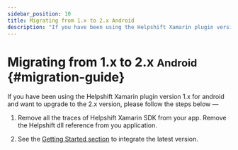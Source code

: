 ```yaml
---
sidebar_position: 10
title: Migrating from 1.x to 2.x Android
description: "If you have been using the Helpshift Xamarin plugin version 1.x for android and want to upgrade to the 2.x version, please follow the steps below &mdash;"
---
```






# Migrating from 1.x to 2.x <small>Android</small> {#migration-guide}

<Intro>

If you have been using the Helpshift Xamarin plugin version 1.x for android and want to upgrade to the 2.x version, please follow the steps below &mdash;


</Intro>

1. Remove all the traces of Helpshift Xamarin SDK from your app. Remove the Helpshift dll reference from you application.

1. See the [Getting Started section](/xamarin/getting-started-android#getting-sdk) to integrate the latest version.
